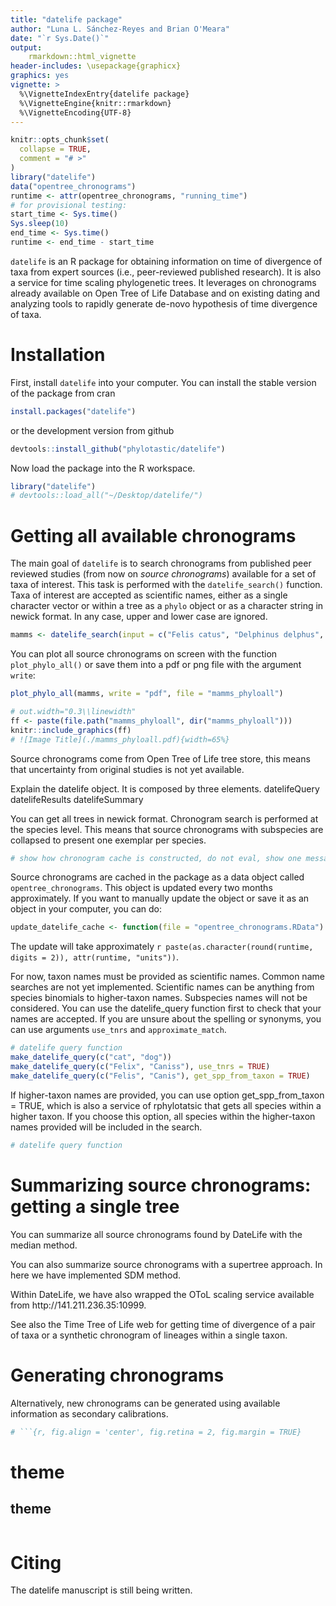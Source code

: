```yaml
---
title: "datelife package"
author: "Luna L. Sánchez-Reyes and Brian O'Meara"
date: "`r Sys.Date()`"
output:
    rmarkdown::html_vignette
header-includes: \usepackage{graphicx}
graphics: yes
vignette: >
  %\VignetteIndexEntry{datelife package}
  %\VignetteEngine{knitr::rmarkdown}
  %\VignetteEncoding{UTF-8}
---
```


```r
knitr::opts_chunk$set(
  collapse = TRUE,
  comment = "# >"
)
library("datelife")
data("opentree_chronograms")
runtime <- attr(opentree_chronograms, "running_time")
# for provisional testing:
start_time <- Sys.time()
Sys.sleep(10)
end_time <- Sys.time()
runtime <- end_time - start_time
```

`datelife` is an R package for obtaining information on time of divergence of taxa
from expert sources (i.e., peer-reviewed published research). It is also a service
for time scaling phylogenetic trees. It leverages on chronograms already available
on Open Tree of Life Database and on existing dating and analyzing tools to rapidly
generate de-novo hypothesis of time divergence of taxa.

# Installation
First, install `datelife` into your computer. You can install the stable version of the package from cran
```r
install.packages("datelife")
```
or the development version from github
```r
devtools::install_github("phylotastic/datelife")
```

Now load the package into the R workspace.
```r
library("datelife")
# devtools::load_all("~/Desktop/datelife/")

```

# Getting all available chronograms

The main goal of `datelife` is to search chronograms from published peer reviewed
studies (from now on *source chronograms*) available for a set of taxa of interest. This task is performed with the `datelife_search()` function. Taxa of interest are accepted
as scientific names, either as a single character vector or within a tree as a `phylo` object or as a character string in newick format. In any case, upper and lower case are ignored.

```r
mamms <- datelife_search(input = c("Felis catus", "Delphinus delphus", "Homo sapiens", "Elephas maximus"))
```

You can plot all source chronograms on screen with the function `plot_phylo_all()`
or save them into a pdf or png file with the argument `write`:
```r
plot_phylo_all(mamms, write = "pdf", file = "mamms_phyloall")
```
```r
# out.width="0.3\\linewidth"
ff <- paste(file.path("mamms_phyloall", dir("mamms_phyloall")))
knitr::include_graphics(ff)
# ![Image Title](./mamms_phyloall.pdf){width=65%}
```


Source chronograms come from Open Tree of Life tree store, this means that uncertainty from original studies is not yet available.

Explain the datelife object. It is composed by three elements.
datelifeQuery
datelifeResults
datelifeSummary

You can get all trees in newick format.
Chronogram search is performed at the species level. This means that source chronograms with subspecies are collapsed to present one exemplar per species.

```r
# show how chronogram cache is constructed, do not eval, show one message example
```
Source chronograms are cached in the package as a data object called `opentree_chronograms`. This object is updated every two months approximately. If you want to manually update the object or save it as an object in your computer, you can do:
```r
update_datelife_cache <- function(file = "opentree_chronograms.RData")
```
The update will take approximately `r paste(as.character(round(runtime, digits = 2)), attr(runtime, "units"))`.


For now, taxon names must be provided as scientific names. Common name searches are not yet implemented. Scientific names can be anything from species binomials to higher-taxon names. Subspecies names will not be considered.
You can use the datelife_query function first to check that your names are accepted. If you are unsure about the spelling or synonyms, you can use arguments `use_tnrs` and `approximate_match`.

```r
# datelife query function
make_datelife_query(c("cat", "dog"))
make_datelife_query(c("Felix", "Caniss"), use_tnrs = TRUE)
make_datelife_query(c("Felis", "Canis"), get_spp_from_taxon = TRUE)

```

If higher-taxon names are provided, you can use option get_spp_from_taxon = TRUE, which is also a service of rphylotatsic that gets all species within a higher taxon. If you choose this option, all species within the higher-taxon names provided will be included in the search.

```r
# datelife query function
```

# Summarizing source chronograms: getting a single tree

You can summarize all source chronograms found by DateLife with the median method.

You can also summarize source chronograms with a supertree approach. In here we have implemented SDM method.

Within DateLife, we have also wrapped the OToL scaling service available from http://141.211.236.35:10999.

See also the Time Tree of Life web for getting time of divergence of a pair of taxa or a synthetic chronogram of lineages within a single taxon.

# Generating chronograms

Alternatively, new chronograms can be generated using available information as secondary calibrations.


```r
# ```{r, fig.align = 'center', fig.retina = 2, fig.margin = TRUE}

```


# theme
## theme

```r

```


# Citing

The datelife manuscript is still being written.
